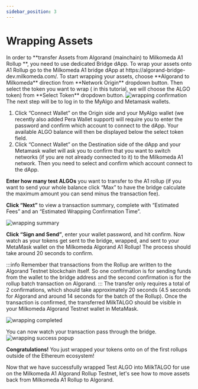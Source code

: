```yaml
---
sidebar_position: 3
---
```


# Wrapping Assets
<p style={{textAlign:"justify"}}>
In order to **transfer Assets from Algorand (mainchain) to Milkomeda A1 Rollup **, you need to use dedicated Bridge dApp.
To wrap your assets onto A1 Rollup go to the Milkomeda A1 bridge dApp at https://algorand-bridge-dev.milkomeda.com/.
To start wrapping your assets, choose **Algorand to Milkomeda** direction from **Network Origin** dropdown button. 
Then select the token you want to wrap ( in this tutorial, we will choose the ALGO token) from **Select Token** dropdown button. 

<img src={dappselectorigin} className="img-full" alt="wrapping confirmation" />
The next step will be to log in to the MyAlgo and Metamask wallets. 
<ol>
<li>Click “Connect Wallet” on the Origin side and your MyAlgo wallet (we recently also added Pera Wallet support) will require you to enter the password and confirm which account to connect to the dApp. 
Your available ALGO balance will then be displayed below the select token field.</li>

<li>Click “Connect Wallet” on the Destination side of the dApp and your Metamask wallet will ask you to confirm that you want to switch networks (if you are not already connected to it) to the Milkomeda A1 network. Then you need to select and confirm which account connect to the dApp.</li>
</ol>

**Enter how many test ALGOs** you want to transfer to the A1 rollup (if you want to send your whole balance click “Max” to have the bridge calculate the maximum amount you can send minus the transaction fee). 

**Click “Next”** to view a transaction summary, complete with “Estimated Fees” and an “Estimated Wrapping Confirmation Time”. 

<img src={wrappingsummary} className="img-full" alt="wrapping summary" />

**Click “Sign and Send”**, enter your wallet password, and hit confirm. Now watch as your tokens get sent to the bridge, wrapped, and sent to your MetaMask wallet on the Milkomeda Algorand A1 Rollup! The process should take around 20 seconds to confirm.

:::info
Remember that transactions from the Rollup are written to the Algorand Testnet blockchain itself. So one confirmation is for sending funds from the wallet to the bridge address and the second confirmation is for the rollup batch transaction on Algorand.
:::
The transfer only requires a total of 2 confirmations, which should take approximately 20 seconds (4.5 seconds for Algorand and around 14 seconds for the batch of the Rollup). Once the transaction is confirmed, the transferred MilkTALGO should be visible in your Milkomeda Algorand Testnet wallet in MetaMask.

<img src={wrappingcompleted} className="img-full" alt="wrapping completed" />

You can now watch your transaction pass through the bridge.
<img src={wrapsuccess} className="img-full" alt="wrapping success popup" />

**Congratulations!** You just wrapped your tokens onto on of the first rollups outside of the Ethereum ecosystem!

Now that we have successfully wrapped Test ALGO into MilkTALGO for use on the Milkomeda A1 Algorand Rollup Testnet, let's see how to move assets back from Milkomeda A1 Rollup to Algorand. 
</p>